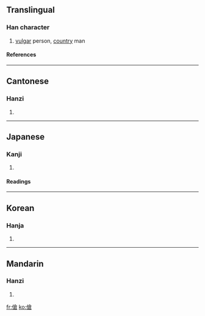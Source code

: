 {{see|伧}}

==Translingual==
===Han character===
{{Han char|rn=9|rad=人|as=10|sn=12|four=2826<sub>7</sub>|canj=人人戈口 (OOIR)}}
# [[vulgar]] person, [[country]] man

<!-- what about [[bumpkin]] or [[hick]]? -->
====References====
{{Han ref|kx=0113.180|dkj=00964|dj=0241.080|hdz=10204.020|uh=5096|ud=20630|bh=B3C9|bd=46025}}
----
==Cantonese==
===Hanzi===
{{yue-hanzi|jyut=|y=chaang4, chong1}}
# {{defn|Cantonese}}
----
==Japanese==
===Kanji===
{{ja-kanji|grade=|rs=人10}}
# {{defn|Japanese}} 
====Readings====
{{ja-readings|on=[[そう]] (sō), [[しょう]] (shō)|kun=[[いやしい]] (iyashii), [[いやしいもの]] (iyashiimono), [[いなかもの]] (inakamono)}}
----
==Korean==
===Hanja===
{{ko-hanja|hangeul=[[창]]|rv=chang|mr=ch'ang}}
# {{defn|Korean}}
----
==Mandarin==
===Hanzi===
{{cmn-hanzi|sim=伧|pin=[[cāng]] (cang1)|wg=ts'ang<sup>1</sup>}}
# {{defn|Mandarin}}

[[fr:傖]]
[[ko:傖]]